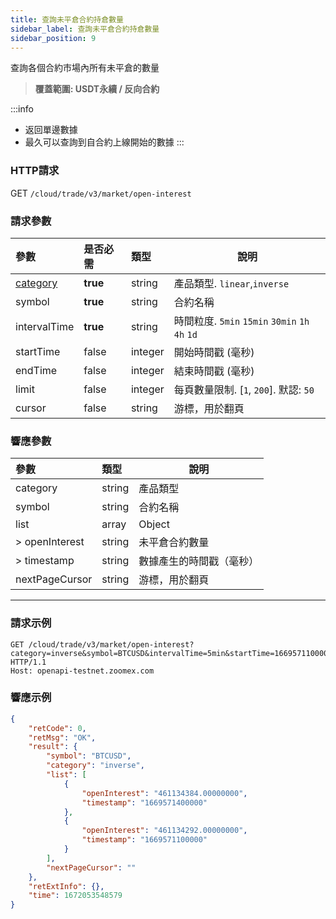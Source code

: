 ```yaml
---
title: 查詢未平倉合約持倉數量
sidebar_label: 查詢未平倉合約持倉數量
sidebar_position: 9
---
```


查詢各個合約市場內所有未平倉的數量
> **覆蓋範圍: USDT永續 / 反向合約**

:::info
* 返回單邊數據
* 最久可以查詢到自合約上線開始的數據
:::

### HTTP請求
GET `/cloud/trade/v3/market/open-interest`

### 請求參數
| 參數 | 是否必需 | 類型 | 說明|
|:----- |:-------|:-----|------ |
|[category](../enum#category) |**true** |string |產品類型. `linear`,`inverse` |
|symbol |**true**|string |合約名稱|
|intervalTime |**true** |string |時間粒度. `5min` `15min` `30min` `1h` `4h` `1d` |
|startTime |false |integer |開始時間戳 (毫秒) |
|endTime |false |integer |結束時間戳 (毫秒) |
|limit |false |integer |每頁數量限制. [`1`, `200`]. 默認: `50` |
|cursor |false |string |游標，用於翻頁 |

### 響應參數
| 參數 | 類型 | 說明|
|:----- |:-----|----- |
|category |string |產品類型 |
|symbol |string |合約名稱 |
|list |array |Object |
|> openInterest |string |未平倉合約數量 |
|> timestamp |string |數據產生的時間戳（毫秒） |
|nextPageCursor |string |游標，用於翻頁 |


---

### 請求示例

```shell
GET /cloud/trade/v3/market/open-interest?category=inverse&symbol=BTCUSD&intervalTime=5min&startTime=1669571100000&endTime=1669571400000 HTTP/1.1
Host: openapi-testnet.zoomex.com
```

### 響應示例

```json
{
    "retCode": 0,
    "retMsg": "OK",
    "result": {
        "symbol": "BTCUSD",
        "category": "inverse",
        "list": [
            {
                "openInterest": "461134384.00000000",
                "timestamp": "1669571400000"
            },
            {
                "openInterest": "461134292.00000000",
                "timestamp": "1669571100000"
            }
        ],
        "nextPageCursor": ""
    },
    "retExtInfo": {},
    "time": 1672053548579
}
```
